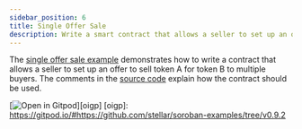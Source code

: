 ```yaml
---
sidebar_position: 6
title: Single Offer Sale
description: Write a smart contract that allows a seller to set up an offer to sell one token for another token to multiple buyers.
---
```


<head>
  <html className="some-extra-html-class" />
  <body className="other-extra-body-class" />
  <title>
    Allow a seller to sell one token for another token to multiple buyers.
  </title>
  <meta charSet="utf-8" />
  <meta name="twitter:card" content="summary" />
  <link
    rel="canonical"
    href="https://docusaurus.io/docs/markdown-features/head-metadata"
  />
</head>

The [single offer sale example] demonstrates how to write a contract that allows
a seller to set up an offer to sell token A for token B to multiple buyers. The
comments in the [source code] explain how the contract should be used.

[![Open in Gitpod](https://gitpod.io/button/open-in-gitpod.svg)][oigp]
[oigp]: https://gitpod.io/#https://github.com/stellar/soroban-examples/tree/v0.9.2

[single offer sale example]: https://github.com/stellar/soroban-examples/tree/v0.9.2/single_offer
[source code]: https://github.com/stellar/soroban-examples/blob/v0.9.2/single_offer/src/lib.rs
